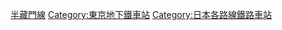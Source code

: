 [[Category:半藏門線|]]
[[Category:東京地下鐵車站|Category:東京地下鐵車站]]
[[Category:日本各路線鐵路車站|Category:日本各路線鐵路車站]]
{{DEFAULTSORT:Hanzomon}}
